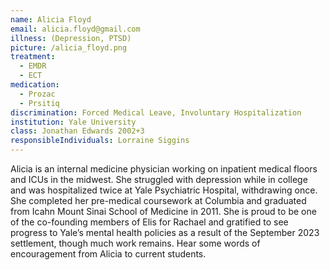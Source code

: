 ```yaml
---
name: Alicia Floyd
email: alicia.floyd@gmail.com
illness: (Depression, PTSD)
picture: /alicia_floyd.png
treatment:
  - EMDR
  - ECT
medication:
  - Prozac
  - Prsitiq
discrimination: Forced Medical Leave, Involuntary Hospitalization
institution: Yale University
class: Jonathan Edwards 2002+3
responsibleIndividuals: Lorraine Siggins
---
```


Alicia is an internal medicine physician working on inpatient medical floors and ICUs in the midwest. She struggled with depression while in college and was hospitalized twice at Yale Psychiatric Hospital, withdrawing once. She completed her pre-medical coursework at Columbia and graduated from Icahn Mount Sinai School of Medicine in 2011. She is proud to be one of the co-founding members of Elis for Rachael and gratified to see progress to Yale’s mental health policies as a result of the September 2023 settlement, though much work remains. Hear some words of encouragement from Alicia to current students.
